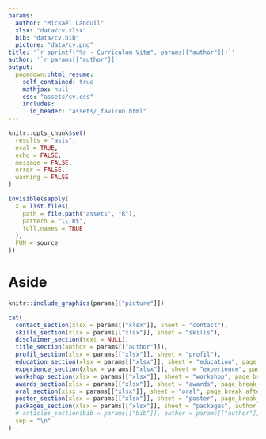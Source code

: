 ```yaml
---
params:
  author: "Mickaël Canouil"
  xlsx: "data/cv.xlsx"
  bib: "data/cv.bib"
  picture: "data/cv.png"
title: '`r sprintf("%s - Curriculum Vitæ", params[["author"]])`'
author: '`r params[["author"]]`'
output:
  pagedown::html_resume:
    self_contained: true
    mathjax: null
    css: "assets/cv.css"
    includes:
      in_header: "assets/_favicon.html"
---
```


```r
knitr::opts_chunk$set(
  results = "asis",
  eval = TRUE,
  echo = FALSE,
  message = FALSE,
  error = FALSE,
  warning = FALSE
)

invisible(sapply(
  X = list.files(
    path = file.path("assets", "R"),
    pattern = "\\.R$",
    full.names = TRUE
  ),
  FUN = source
))
```

# Aside

```r
knitr::include_graphics(params[["picture"]])
```

```r
cat(
  contact_section(xlsx = params[["xlsx"]], sheet = "contact"),
  skills_section(xlsx = params[["xlsx"]], sheet = "skills"),
  disclaimer_section(text = NULL),
  title_section(author = params[["author"]]),
  profil_section(xlsx = params[["xlsx"]], sheet = "profil"),
  education_section(xlsx = params[["xlsx"]], sheet = "education", page_break_after = FALSE),
  experience_section(xlsx = params[["xlsx"]], sheet = "experience", page_break_after = FALSE),
  workshop_section(xlsx = params[["xlsx"]], sheet = "workshop", page_break_after = FALSE, colour = "#33333"),
  awards_section(xlsx = params[["xlsx"]], sheet = "awards", page_break_after = FALSE, colour = "#33333"),
  oral_section(xlsx = params[["xlsx"]], sheet = "oral", page_break_after = FALSE, colour = "#33333"),
  poster_section(xlsx = params[["xlsx"]], sheet = "poster", page_break_after = FALSE, colour = "#33333"),
  packages_section(xlsx = params[["xlsx"]], sheet = "packages", author = params[["author"]], page_break_after = FALSE),
  # articles_section(bib = params[["bib"]], author = params[["author"]], page_break_after = FALSE, only_first = TRUE),
  sep = "\n"
)
```
